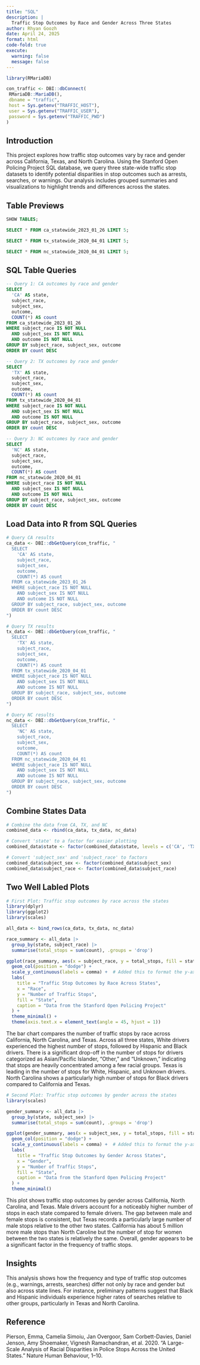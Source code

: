 ```yaml
---
title: "SQL"
description: | 
  Traffic Stop Outcomes by Race and Gender Across Three States
author: Rhyan Goozh
date: April 24, 2025
format: html
code-fold: true
execute: 
  warning: false
  message: false
---
```


```r
library(RMariaDB)

con_traffic <- DBI::dbConnect(
 RMariaDB::MariaDB(),
 dbname = "traffic",
 host = Sys.getenv("TRAFFIC_HOST"),
 user = Sys.getenv("TRAFFIC_USER"),
 password = Sys.getenv("TRAFFIC_PWD")
)
```

## Introduction

This project explores how traffic stop outcomes vary by race and gender across California, Texas, and North Carolina. Using the Stanford Open Policing Project SQL database, we query three state-wide traffic stop datasets to identify potential disparities in stop outcomes such as arrests, searches, or warnings. Our analysis includes grouped summaries and visualizations to highlight trends and differences across the states.

## Table Previews

```sql
SHOW TABLES;
```

```sql
SELECT * FROM ca_statewide_2023_01_26 LIMIT 5;
```

```sql
SELECT * FROM tx_statewide_2020_04_01 LIMIT 5;
```

```sql
SELECT * FROM nc_statewide_2020_04_01 LIMIT 5;
```

## SQL Table Queries

```sql
-- Query 1: CA outcomes by race and gender
SELECT 
  'CA' AS state,
  subject_race,
  subject_sex,
  outcome,
  COUNT(*) AS count
FROM ca_statewide_2023_01_26
WHERE subject_race IS NOT NULL 
  AND subject_sex IS NOT NULL 
  AND outcome IS NOT NULL
GROUP BY subject_race, subject_sex, outcome
ORDER BY count DESC
```

```sql
-- Query 2: TX outcomes by race and gender
SELECT 
  'TX' AS state,
  subject_race,
  subject_sex,
  outcome,
  COUNT(*) AS count
FROM tx_statewide_2020_04_01
WHERE subject_race IS NOT NULL 
  AND subject_sex IS NOT NULL 
  AND outcome IS NOT NULL
GROUP BY subject_race, subject_sex, outcome
ORDER BY count DESC
```
```sql
-- Query 3: NC outcomes by race and gender
SELECT 
  'NC' AS state,
  subject_race,
  subject_sex,
  outcome,
  COUNT(*) AS count
FROM nc_statewide_2020_04_01
WHERE subject_race IS NOT NULL 
  AND subject_sex IS NOT NULL 
  AND outcome IS NOT NULL
GROUP BY subject_race, subject_sex, outcome
ORDER BY count DESC
```

## Load Data into R from SQL Queries

```r
# Query CA results
ca_data <- DBI::dbGetQuery(con_traffic, "
  SELECT 
    'CA' AS state,
    subject_race,
    subject_sex,
    outcome,
    COUNT(*) AS count
  FROM ca_statewide_2023_01_26
  WHERE subject_race IS NOT NULL 
    AND subject_sex IS NOT NULL 
    AND outcome IS NOT NULL
  GROUP BY subject_race, subject_sex, outcome
  ORDER BY count DESC
")

# Query TX results
tx_data <- DBI::dbGetQuery(con_traffic, "
  SELECT 
    'TX' AS state,
    subject_race,
    subject_sex,
    outcome,
    COUNT(*) AS count
  FROM tx_statewide_2020_04_01
  WHERE subject_race IS NOT NULL 
    AND subject_sex IS NOT NULL 
    AND outcome IS NOT NULL
  GROUP BY subject_race, subject_sex, outcome
  ORDER BY count DESC
")

# Query NC results
nc_data <- DBI::dbGetQuery(con_traffic, "
  SELECT 
    'NC' AS state,
    subject_race,
    subject_sex,
    outcome,
    COUNT(*) AS count
  FROM nc_statewide_2020_04_01
  WHERE subject_race IS NOT NULL 
    AND subject_sex IS NOT NULL 
    AND outcome IS NOT NULL
  GROUP BY subject_race, subject_sex, outcome
  ORDER BY count DESC
")
```

## Combine States Data

```r
# Combine the data from CA, TX, and NC
combined_data <- rbind(ca_data, tx_data, nc_data)

# Convert 'state' to a factor for easier plotting
combined_data$state <- factor(combined_data$state, levels = c('CA', 'TX', 'NC'))

# Convert 'subject_sex' and 'subject_race' to factors
combined_data$subject_sex <- factor(combined_data$subject_sex)
combined_data$subject_race <- factor(combined_data$subject_race)
```

## Two Well Labled Plots

```r
# First Plot: Traffic stop outcomes by race across the states
library(dplyr)
library(ggplot2)
library(scales)

all_data <- bind_rows(ca_data, tx_data, nc_data)

race_summary <- all_data |>
  group_by(state, subject_race) |>
  summarise(total_stops = sum(count), .groups = 'drop')

ggplot(race_summary, aes(x = subject_race, y = total_stops, fill = state)) +
  geom_col(position = "dodge") +
  scale_y_continuous(labels = comma) +  # Added this to format the y-axis
  labs(
    title = "Traffic Stop Outcomes by Race Across States",
    x = "Race",
    y = "Number of Traffic Stops",
    fill = "State",
    caption = "Data from the Stanford Open Policing Project"
  ) +
  theme_minimal() +
  theme(axis.text.x = element_text(angle = 45, hjust = 1))

```
The bar chart compares the number of traffic stops by race across California, North Carolina, and Texas. Across all three states, White drivers experienced the highest number of stops, followed by Hispanic and Black drivers. There is a significant drop-off in the number of stops for drivers categorized as Asian/Pacific Islander, "Other," and "Unknown," indicating that stops are heavily concentrated among a few racial groups. Texas is leading in the number of stops for White, Hispanic, and Unknown drivers. North Carolina shows a particularly high number of stops for Black drivers compared to California and Texas.

```r
# Second Plot: Traffic stop outcomes by gender across the states
library(scales)

gender_summary <- all_data |>
  group_by(state, subject_sex) |>
  summarise(total_stops = sum(count), .groups = 'drop')

ggplot(gender_summary, aes(x = subject_sex, y = total_stops, fill = state)) +
  geom_col(position = "dodge") +
  scale_y_continuous(labels = comma) +  # Added this to format the y-axis
  labs(
    title = "Traffic Stop Outcomes by Gender Across States",
    x = "Gender",
    y = "Number of Traffic Stops",
    fill = "State",
    caption = "Data from the Stanford Open Policing Project"
  ) +
  theme_minimal()
```
This plot shows traffic stop outcomes by gender across California, North Carolina, and Texas. Male drivers account for a noticeably higher number of stops in each state compared to female drivers. The gap between male and female stops is consistent, but Texas records a particularly large number of male stops relative to the other two states. California has about 5 million more male stops than North Caroline but the number of stop for women between the two states is relatively the same. Overall, gender appears to be a significant factor in the frequency of traffic stops.

## Insights

This analysis shows how the frequency and type of traffic stop outcomes (e.g., warnings, arrests, searches) differ not only by race and gender but also across state lines. For instance, preliminary patterns suggest that Black and Hispanic individuals experience higher rates of searches relative to other groups, particularly in Texas and North Carolina.

## Reference

Pierson, Emma, Camelia Simoiu, Jan Overgoor, Sam Corbett-Davies, Daniel Jenson, Amy Shoemaker, Vignesh Ramachandran, et al. 2020. “A Large-Scale Analysis of Racial Disparities in Police Stops Across the United States.” Nature Human Behaviour, 1–10.
